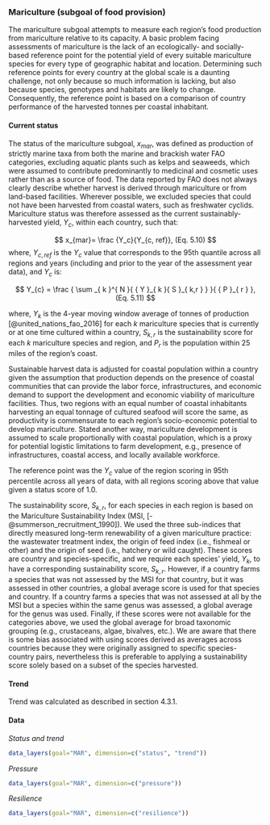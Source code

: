 ### Mariculture (subgoal of food provision)

The mariculture subgoal attempts to measure each region's food production from mariculture relative to its capacity.  A basic problem facing assessments of mariculture is the lack of an ecologically- and socially-based reference point for the potential yield of every suitable mariculture species for every type of geographic habitat and location. Determining such reference points for every country at the global scale is a daunting challenge, not only because so much information is lacking, but also because species, genotypes and habitats are likely to change. Consequently, the reference point is based on a comparison of country performance of the harvested tonnes per coastal inhabitant. 


#### Current status
The status of the mariculture subgoal, $x_{mar}$, was defined as production of strictly marine taxa from both the marine and brackish water FAO categories, excluding aquatic plants such as kelps and seaweeds, which were assumed to contribute predominantly to medicinal and cosmetic uses rather than as a source of food. The data reported by FAO does not always clearly describe whether harvest is derived through mariculture or from land-based facilities. Wherever possible, we excluded species that could not have been harvested from coastal waters, such as freshwater cyclids. Mariculture status was therefore assessed as the current sustainably-harvested yield, $Y_{c}$, within each country, such that:

$$
x_{mar}= \frac {Y_c}{Y_{c, ref}},   (Eq. 5.10)
$$
where, $Y_{c,ref}$ is the $Y_c$ value that corresponds to the 95th quantile across all regions and years (including and prior to the year of the assessment year data), and $Y_c$ is: 

$$
Y_{c}  = \frac { \sum _{ k }^{ N }{ { Y }_{ k }{ S }_{ k,r } }  }{ { P }_{ r } }, (Eq. 5.11)
$$


where, $Y_{k}$ is the 4-year moving window average of tonnes of production [@united_nations_fao_2016] for each ${k}$ mariculture species that is currently or at one time cultured within a country, $S_{k,r}$ is the sustainability score for each $k$ mariculture species and region, and $P_{r}$ is the population within 25 miles of the region's coast.

Sustainable harvest data is adjusted for coastal population within a country given the assumption that production depends on the presence of coastal communities that can provide the labor force, infrastructures, and economic demand to support the development and economic viability of mariculture facilities. Thus, two regions with an equal number of coastal inhabitants harvesting an equal tonnage of cultured seafood will score the same, as productivity is commensurate to each region’s socio-economic potential to develop mariculture. Stated another way, mariculture development is assumed to scale proportionally with coastal population, which is a proxy for potential logistic limitations to farm development, e.g., presence of infrastructures, coastal access, and locally available workforce. 

The reference point was the $Y_c$ value of the region scoring in 95th percentile across all years of data, with all regions scoring above that value given a status score of 1.0.

The sustainability score, $S_{k,r}$, for each species in each region is based on the Mariculture Sustainability Index (MSI, [-@summerson_recruitment_1990]). We used the three sub-indices that directly measured long-term renewability of a given mariculture practice: the wastewater treatment index, the origin of feed index (i.e., fishmeal or other) and the origin of seed (i.e., hatchery or wild caught). These scores are country and species-specific, and we require each species’ yield, $Y_{k}$, to have a corresponding sustainability score, $S_{k,r}$. However, if a country farms a species that was not assessed by the MSI for that country, but it was assessed in other countries, a global average score is used for that species and country. If a country farms a species that was not assessed at all by the MSI but a species within the same genus was assessed, a global average for the genus was used. Finally, if these scores were not available for the categories above, we used the global average for broad taxonomic grouping (e.g., crustaceans, algae, bivalves, etc.). We are aware that there is some bias associated with using scores derived as averages across countries because they were originally assigned to specific species-country pairs, nevertheless this is preferable to applying a sustainability score solely based on a subset of the species harvested.

#### Trend
Trend was calculated as described in section 4.3.1.

#### Data
_Status and trend_

```r
data_layers(goal="MAR", dimension=c("status", "trend"))
```

_Pressure_

```r
data_layers(goal="MAR", dimension=c("pressure"))
```

_Resilience_

```r
data_layers(goal="MAR", dimension=c("resilience"))

```
